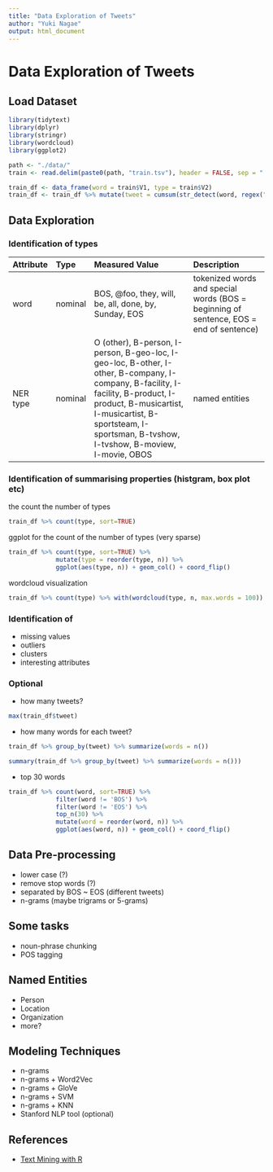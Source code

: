 ```yaml
---
title: "Data Exploration of Tweets"
author: "Yuki Nagae"
output: html_document
---
```


# Data Exploration of Tweets

## Load Dataset

```r
library(tidytext)
library(dplyr)
library(stringr)
library(wordcloud)
library(ggplot2)
```

```r
path <- "./data/"
train <- read.delim(paste0(path, "train.tsv"), header = FALSE, sep = " ")
```

```r
train_df <- data_frame(word = train$V1, type = train$V2)
train_df <- train_df %>% mutate(tweet = cumsum(str_detect(word, regex("^BOS"))))
```

## Data Exploration

### Identification of types

| Attribute  | Type     | Measured Value               | Description           |
|:-----------|:---------|:-----------------------------|:----------------------|
| word       | nominal  | BOS, @foo, they, will, be, all, done, by, Sunday, EOS | tokenized words and special words (BOS = beginning of sentence, EOS = end of sentence)
| NER type   | nominal  | O (other), B-person, I-person, B-geo-loc, I-geo-loc, B-other, I-other, B-company, I-company, B-facility, I-facility, B-product, I-product, B-musicartist, I-musicartist, B-sportsteam, I-sportsman, B-tvshow, I-tvshow, B-moview, I-movie, OBOS | named entities
    

### Identification of summarising properties (histgram, box plot etc)

the count the number of types

```r
train_df %>% count(type, sort=TRUE)
```

ggplot for the count of the number of types (very sparse)

```r
train_df %>% count(type, sort=TRUE) %>%
             mutate(type = reorder(type, n)) %>%
             ggplot(aes(type, n)) + geom_col() + coord_flip()
```

wordcloud visualization

```r
train_df %>% count(type) %>% with(wordcloud(type, n, max.words = 100))
```


### Identification of

* missing values
* outliers
* clusters
* interesting attributes


### Optional
* how many tweets?

```r
max(train_df$tweet)
```

* how many words for each tweet?

```r
train_df %>% group_by(tweet) %>% summarize(words = n())
```

```r
summary(train_df %>% group_by(tweet) %>% summarize(words = n()))
```

* top 30 words

```r
train_df %>% count(word, sort=TRUE) %>%
             filter(word != 'BOS') %>%
             filter(word != 'EOS') %>%
             top_n(30) %>%
             mutate(word = reorder(word, n)) %>%
             ggplot(aes(word, n)) + geom_col() + coord_flip()
```


## Data Pre-processing

* lower case (?)
* remove stop words (?)
* separated by BOS ~ EOS (different tweets)
* n-grams (maybe trigrams or 5-grams)

## Some tasks

* noun-phrase chunking
* POS tagging

## Named Entities

* Person
* Location
* Organization
* more?

## Modeling Techniques

* n-grams
* n-grams + Word2Vec
* n-grams + GloVe
* n-grams + SVM
* n-grams + KNN
* Stanford NLP tool (optional)

## References

* [Text Mining with R](http://tidytextmining.com)
